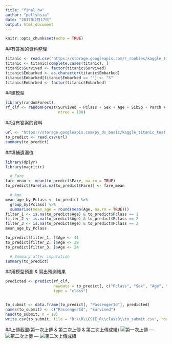 ```yaml
---
title: "final_hw"
author: "pollyhsia"
date: "2017年2月17日"
output: html_document
---
```


```r
knitr::opts_chunk$set(echo = TRUE)
```

##有答案的資料整理
```r
titanic <- read.csv("https://storage.googleapis.com/r_rookies/kaggle_titanic_train.csv")
titanic <- titanic[complete.cases(titanic), ] 
titanic$Survived <- factor(titanic$Survived)
titanic$Embarked <- as.character(titanic$Embarked)
titanic$Embarked[titanic$Embarked == ""] <- "S"
titanic$Embarked <- factor(titanic$Embarked)
```

##建模型
```r
library(randomForest)
rf_clf <- randomForest(Survived ~ Pclass + Sex + Age + SibSp + Parch + Fare + Embarked, data = titanic ,
                       ntree = 100)
```

##沒有答案的資料
```r
url <- "https://storage.googleapis.com/py_ds_basic/kaggle_titanic_test.csv"
to_predict <- read.csv(url)
summary(to_predict)
```

##填補遺漏值
```r
library(dplyr)
library(magrittr)

  # Fare
fare_mean <- mean(to_predict$Fare, na.rm = TRUE)
to_predict$Fare[is.na(to_predict$Fare)] <- fare_mean

  # Age
mean_age_by_Pclass <- to_predict %>%
  group_by(Pclass) %>%
  summarise(mean_age = round(mean(Age, na.rm = TRUE)))
filter_1 <- is.na(to_predict$Age) & to_predict$Pclass == 1
filter_2 <- is.na(to_predict$Age) & to_predict$Pclass == 2
filter_3 <- is.na(to_predict$Age) & to_predict$Pclass == 3
mean_age_by_Pclass

to_predict[filter_1, ]$Age <- 41
to_predict[filter_2, ]$Age <- 29
to_predict[filter_3, ]$Age <- 24

  # Summary after imputation
summary(to_predict)
```

##用模型預測 & 寫出預測結果
```r
predicted <- predict(rf_clf,
                     newdata = to_predict[, c("Pclass", "Sex", "Age", "SibSp", "Parch", "Fare", "Embarked")],
                     type = "class")


to_submit <- data.frame(to_predict[, "PassengerId"], predicted)
names(to_submit) <- c("PassengerId", "Survived")
head(to_submit, n = 10)
write.csv(to_submit, file = "D:\\R\\CSIE_R\\class8\\to_submit.csv", row.names = FALSE)
```

##上傳截圖(第一次上傳 & 第二次上傳 & 第二次上傳成績)
![第一次上傳](D:\\R\\CSIE_R\\class8\\final.PNG)
---
![第二次上傳](D:\\R\\CSIE_R\\class8\\final2.PNG)
---
![第二次上傳成績](D:\\R\\CSIE_R\\class8\\第二次上傳的成績.PNG)